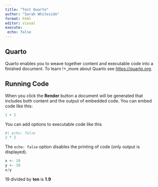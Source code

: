 ```yaml
---
title: "Test Quarto"
author: "Sarah Whiteside"
format: html
editor: visual
execute: 
 echo: false
---
```


## Quarto

Quarto enables you to weave together content and executable code into a finished document. To learn !+\_more about Quarto see <https://quarto.org>.

## Running Code

When you click the **Render** button a document will be generated that includes both content and the output of embedded code. You can embed code like this:

```r
1 + 1
```

You can add options to executable code like this

```r
#| echo: false
2 * 2
```

The `echo: false` option disables the printing of code (only output is displayed).

```r
x <- 19
y <- 10
x/y
```
19 divided by **ten** is **1.9**
